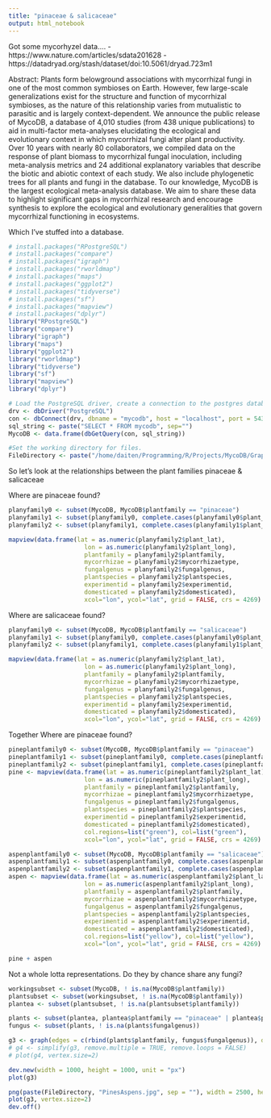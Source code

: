 ```yaml
---
title: "pinaceae & salicaceae"
output: html_notebook
---
```


Got some mycorhyzel data....
  - https://www.nature.com/articles/sdata201628
  - https://datadryad.org/stash/dataset/doi:10.5061/dryad.723m1
  
Abstract:
Plants form belowground associations with mycorrhizal fungi in one of the most common symbioses on Earth. However, few large-scale generalizations exist for the structure and function of mycorrhizal symbioses, as the nature of this relationship varies from mutualistic to parasitic and is largely context-dependent. We announce the public release of MycoDB, a database of 4,010 studies (from 438 unique publications) to aid in multi-factor meta-analyses elucidating the ecological and evolutionary context in which mycorrhizal fungi alter plant productivity. Over 10 years with nearly 80 collaborators, we compiled data on the response of plant biomass to mycorrhizal fungal inoculation, including meta-analysis metrics and 24 additional explanatory variables that describe the biotic and abiotic context of each study. We also include phylogenetic trees for all plants and fungi in the database. To our knowledge, MycoDB is the largest ecological meta-analysis database. We aim to share these data to highlight significant gaps in mycorrhizal research and encourage synthesis to explore the ecological and evolutionary generalities that govern mycorrhizal functioning in ecosystems. 


Which I've stuffed into a database.
```r
# install.packages("RPostgreSQL")
# install.packages("compare")
# install.packages("igraph")
# install.packages("rworldmap")
# install.packages("maps")
# install.packages("ggplot2")
# install.packages("tidyverse")
# install.packages("sf")
# install.packages("mapview")
# install.packages("dplyr")
library("RPostgreSQL")
library("compare")
library("igraph")
library("maps")
library("ggplot2")
library("rworldmap")
library("tidyverse")
library("sf")
library("mapview")
library("dplyr")

# Load the PostgreSQL driver, create a connection to the postgres database, and employ it.
drv <- dbDriver("PostgreSQL")
con <- dbConnect(drv, dbname = "mycodb", host = "localhost", port = 5432, user = "ruser", password = "ruser")
sql_string <- paste("SELECT * FROM mycodb", sep="")
MycoDB <- data.frame(dbGetQuery(con, sql_string))

#Set the working directory for files.
FileDirectory <- paste("/home/daiten/Programming/R/Projects/MycoDB/Graphics/", sep="")
```

So let's look at the relationships between the plant families pinaceae & salicaceae

Where are pinaceae found?
```r
planyfamily0 <- subset(MycoDB, MycoDB$plantfamily == "pinaceae")
planyfamily1 <- subset(planyfamily0, complete.cases(planyfamily0$plant_lat) == TRUE)
planyfamily2 <- subset(planyfamily1, complete.cases(planyfamily1$plant_long) == TRUE) 

mapview(data.frame(lat = as.numeric(planyfamily2$plant_lat), 
                     lon = as.numeric(planyfamily2$plant_long),
                     plantfamily = planyfamily2$plantfamily,
                     mycorrhizae = planyfamily2$mycorrhizaetype, 
                     fungalgenus = planyfamily2$fungalgenus,
                     plantspecies = planyfamily2$plantspecies,
                     experimentid = planyfamily2$experimentid,
                     domesticated = planyfamily2$domesticated), 
                     xcol="lon", ycol="lat", grid = FALSE, crs = 4269)
```

Where are salicaceae found?
```r
planyfamily0 <- subset(MycoDB, MycoDB$plantfamily == "salicaceae")
planyfamily1 <- subset(planyfamily0, complete.cases(planyfamily0$plant_lat) == TRUE)
planyfamily2 <- subset(planyfamily1, complete.cases(planyfamily1$plant_long) == TRUE) 

mapview(data.frame(lat = as.numeric(planyfamily2$plant_lat), 
                     lon = as.numeric(planyfamily2$plant_long),
                     plantfamily = planyfamily2$plantfamily,
                     mycorrhizae = planyfamily2$mycorrhizaetype, 
                     fungalgenus = planyfamily2$fungalgenus,
                     plantspecies = planyfamily2$plantspecies,
                     experimentid = planyfamily2$experimentid,
                     domesticated = planyfamily2$domesticated), 
                     xcol="lon", ycol="lat", grid = FALSE, crs = 4269)
```

Together
Where are pinaceae found?
```r
pineplantfamily0 <- subset(MycoDB, MycoDB$plantfamily == "pinaceae")
pineplantfamily1 <- subset(pineplantfamily0, complete.cases(pineplantfamily0$plant_lat) == TRUE)
pineplantfamily2 <- subset(pineplantfamily1, complete.cases(pineplantfamily1$plant_long) == TRUE) 
pine <- mapview(data.frame(lat = as.numeric(pineplantfamily2$plant_lat), 
                     lon = as.numeric(pineplantfamily2$plant_long),
                     plantfamily = pineplantfamily2$plantfamily,
                     mycorrhizae = pineplantfamily2$mycorrhizaetype, 
                     fungalgenus = pineplantfamily2$fungalgenus,
                     plantspecies = pineplantfamily2$plantspecies,
                     experimentid = pineplantfamily2$experimentid,
                     domesticated = pineplantfamily2$domesticated),
                     col.regions=list("green"), col=list("green"),
                     xcol="lon", ycol="lat", grid = FALSE, crs = 4269)

aspenplantfamily0 <- subset(MycoDB, MycoDB$plantfamily == "salicaceae")
aspenplantfamily1 <- subset(aspenplantfamily0, complete.cases(aspenplantfamily0$plant_lat) == TRUE)
aspenplantfamily2 <- subset(aspenplantfamily1, complete.cases(aspenplantfamily1$plant_long) == TRUE) 
aspen <- mapview(data.frame(lat = as.numeric(aspenplantfamily2$plant_lat), 
                     lon = as.numeric(aspenplantfamily2$plant_long),
                     plantfamily = aspenplantfamily2$plantfamily,
                     mycorrhizae = aspenplantfamily2$mycorrhizaetype, 
                     fungalgenus = aspenplantfamily2$fungalgenus,
                     plantspecies = aspenplantfamily2$plantspecies,
                     experimentid = aspenplantfamily2$experimentid,
                     domesticated = aspenplantfamily2$domesticated),
                     col.regions=list("yellow"), col=list("yellow"),
                     xcol="lon", ycol="lat", grid = FALSE, crs = 4269)

pine + aspen
```



Not a whole lotta representations. Do they by chance share any fungi?
```r
workingsubset <- subset(MycoDB, ! is.na(MycoDB$plantfamily))
plantsubset <- subset(workingsubset, ! is.na(MycoDB$plantfamily))
plantea <- subset(plantsubset, ! is.na(plantsubset$plantfamily))

plants <- subset(plantea, plantea$plantfamily == "pinaceae" | plantea$plantfamily == "salicaceae" )
fungus <- subset(plants, ! is.na(plants$fungalgenus))

g3 <- graph(edges = c(rbind(plants$plantfamily, fungus$fungalgenus)), directed = F)
# g4 <- simplify(g3, remove.multiple = TRUE, remove.loops = FALSE)
# plot(g4, vertex.size=2)

dev.new(width = 1000, height = 1000, unit = "px")
plot(g3)

png(paste(FileDirectory, "PinesAspens.jpg", sep = ""), width = 2500, height = 2500)
plot(g3, vertex.size=2)
dev.off()
```


